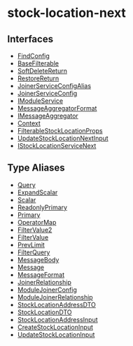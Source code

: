
# stock-location-next

## Interfaces

- [FindConfig](../stock_location_next/interfaces/stock_location_next.FindConfig.mdx)
- [BaseFilterable](../stock_location_next/interfaces/stock_location_next.BaseFilterable.mdx)
- [SoftDeleteReturn](../stock_location_next/interfaces/stock_location_next.SoftDeleteReturn.mdx)
- [RestoreReturn](../stock_location_next/interfaces/stock_location_next.RestoreReturn.mdx)
- [JoinerServiceConfigAlias](../stock_location_next/interfaces/stock_location_next.JoinerServiceConfigAlias.mdx)
- [JoinerServiceConfig](../stock_location_next/interfaces/stock_location_next.JoinerServiceConfig.mdx)
- [IModuleService](../stock_location_next/interfaces/stock_location_next.IModuleService.mdx)
- [MessageAggregatorFormat](../stock_location_next/interfaces/stock_location_next.MessageAggregatorFormat.mdx)
- [IMessageAggregator](../stock_location_next/interfaces/stock_location_next.IMessageAggregator.mdx)
- [Context](../stock_location_next/interfaces/stock_location_next.Context.mdx)
- [FilterableStockLocationProps](../stock_location_next/interfaces/stock_location_next.FilterableStockLocationProps.mdx)
- [UpdateStockLocationNextInput](../stock_location_next/interfaces/stock_location_next.UpdateStockLocationNextInput.mdx)
- [IStockLocationServiceNext](../stock_location_next/interfaces/stock_location_next.IStockLocationServiceNext.mdx)

## Type Aliases

- [Query](../stock_location_next/types/stock_location_next.Query.mdx)
- [ExpandScalar](../stock_location_next/types/stock_location_next.ExpandScalar.mdx)
- [Scalar](../stock_location_next/types/stock_location_next.Scalar.mdx)
- [ReadonlyPrimary](../stock_location_next/types/stock_location_next.ReadonlyPrimary.mdx)
- [Primary](../stock_location_next/types/stock_location_next.Primary.mdx)
- [OperatorMap](../stock_location_next/types/stock_location_next.OperatorMap.mdx)
- [FilterValue2](../stock_location_next/types/stock_location_next.FilterValue2.mdx)
- [FilterValue](../stock_location_next/types/stock_location_next.FilterValue.mdx)
- [PrevLimit](../stock_location_next/types/stock_location_next.PrevLimit.mdx)
- [FilterQuery](../stock_location_next/types/stock_location_next.FilterQuery.mdx)
- [MessageBody](../stock_location_next/types/stock_location_next.MessageBody.mdx)
- [Message](../stock_location_next/types/stock_location_next.Message.mdx)
- [MessageFormat](../stock_location_next/types/stock_location_next.MessageFormat.mdx)
- [JoinerRelationship](../stock_location_next/types/stock_location_next.JoinerRelationship.mdx)
- [ModuleJoinerConfig](../stock_location_next/types/stock_location_next.ModuleJoinerConfig.mdx)
- [ModuleJoinerRelationship](../stock_location_next/types/stock_location_next.ModuleJoinerRelationship.mdx)
- [StockLocationAddressDTO](../stock_location_next/types/stock_location_next.StockLocationAddressDTO.mdx)
- [StockLocationDTO](../stock_location_next/types/stock_location_next.StockLocationDTO.mdx)
- [StockLocationAddressInput](../stock_location_next/types/stock_location_next.StockLocationAddressInput.mdx)
- [CreateStockLocationInput](../stock_location_next/types/stock_location_next.CreateStockLocationInput.mdx)
- [UpdateStockLocationInput](../stock_location_next/types/stock_location_next.UpdateStockLocationInput.mdx)
